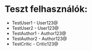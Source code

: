 # **Teszt felhasználók:**
   - TestUser1 - User123@ 
   - TestUser2 - User123@
   - TestAuthor1 - Author123@
   - TestAuthor2 - Author123@
   - TestCritic - Critic123@
   